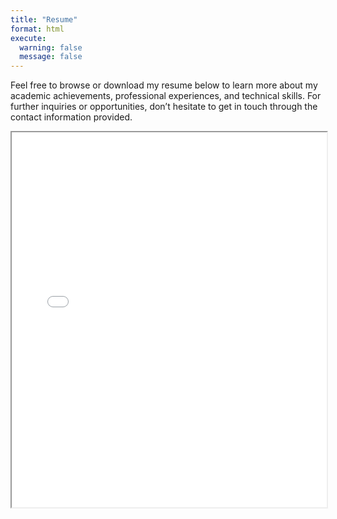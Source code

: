 ```yaml
---
title: "Resume"
format: html
execute:
  warning: false
  message: false
---
```

Feel free to browse or download my resume below to learn more about my academic achievements, professional experiences, and technical skills. For further inquiries or opportunities, don't hesitate to get in touch through the contact information provided.


<iframe src="files/Ana_Jaramillo.resume.pdf" width="100%" height="600px">
    <p>Your browser does not support PDFs. <a href="files/Ana_Jaramillo.resume.pdf">Download the PDF</a>.</p>
</iframe>
